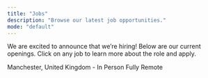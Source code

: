 ```yaml
---
title: "Jobs"
description: "Browse our latest job opportunities."
mode: "default"
---
```


We are excited to announce that we’re hiring! Below are our current openings. Click on any job to learn more about the role and apply.


<Card title="Growth Hacker" href="./jobs/growth-hacker">
  Manchester, United Kingdom - In Person
</Card>

<Card title="Content Writer" href="./jobs/content-writer">
  Fully Remote
</Card>
